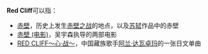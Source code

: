 '''Red Cliff'''可以指：
* [[赤壁|赤壁]]，历史上发生[[赤壁之战|赤壁之战]]的地点，以及[[苏轼|苏轼]]作品中的赤壁
* [[赤壁_(电影)|赤壁 (电影)]]，吴宇森执导的两部电影
* [[RED_CLIFF～心·战～|RED CLIFF～心·战～]]，中国藏族歌手[[阿兰·达瓦卓玛|阿兰·达瓦卓玛]]的一张日文单曲

{{disambig|cat=非中文名称消歧义}}